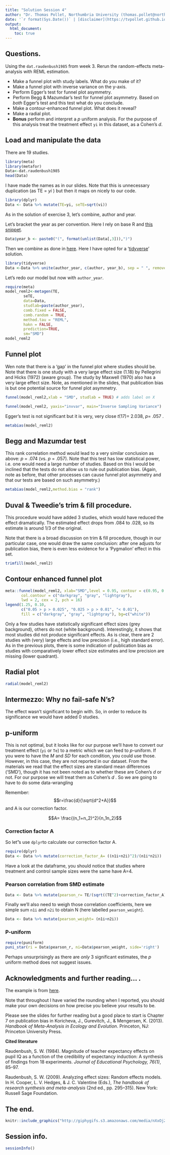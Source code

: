 ```yaml
---
title: "Solution Session 4"
author: "Dr. Thomas Pollet, Northumbria University (thomas.pollet@northumbria.ac.uk)"
date: '`r format(Sys.Date())` | [disclaimer](https://tvpollet.github.io/disclaimer)'
output:
  html_document:
    toc: true
---
```


## Questions.


Using the `dat.raudenbush1985` from week 3. Rerun the random-effects meta-analysis with REML estimation. 

* Make a funnel plot with study labels. What do you make of it?
* Make a funnel plot with inverse variance on the y-axis.
* Perform Egger's test for funnel plot asymmetry.
* Perform Begg & Mazumdar's test for funnel plot asymmetry. Based on _both_ Egger's test and this test what do you conclude.
* Make a contour-enhanced funnel plot. What does it reveal?
* Make a radial plot.
* **Bonus** perform and interpret a _p_ uniform analysis. For the purpose of this analysis treat the treatment effect `yi` in this dataset, as a Cohen's _d_.


## Load and manipulate the data

There are 19 studies.

```r
library(meta)
library(metafor)
Data<-dat.raudenbush1985
head(Data)
```

I have made the names as in our slides. Note that this is unnecessary duplication (as TE = _yi_ ) but then it maps on nicely to our code.

```r
library(dplyr)
Data <- Data %>% mutate(TE=yi, seTE=sqrt(vi))
```

As in the solution of exercise 3, let's combine, author and year. 

Let's bracket the year as per convention. Here I rely on base R and [this snippet](https://stackoverflow.com/questions/29884082/apply-parentheses-around-elements-of-r-dataframe).

```r
Data$year_b <- paste0("(", format(unlist(Data[,3])),")")
```

Then we combine as done in [here](https://stackoverflow.com/questions/18115550/combine-two-or-more-columns-in-a-dataframe-into-a-new-column-with-a-new-name). Here I have opted for a '[tidyverse](https://www.tidyverse.org/)' solution.

```r
library(tidyverse)
Data <-Data %>% unite(author_year, c(author, year_b), sep = " ", remove = FALSE)
```

Let's redo our model but now with `author_year`.

```r
require(meta)
model_reml2<-metagen(TE,
        seTE,
        data=Data,
        studlab=paste(author_year),
        comb.fixed = FALSE,
        comb.random = TRUE,
        method.tau = "REML",
        hakn = FALSE,
        prediction=TRUE,
        sm="SMD")
model_reml2
```

## Funnel plot

Wen note that there is a 'gap' in the funnel plot where studies should be. Note that there is one study with a very large effect size (1.18) by Pellegrini and Hicks (1972) (aware group). The study by Maxwell (1970) also has a very large effect size. Note, as mentioned in the slides, that publication bias is but one potential source for funnel plot asymmetry.

```r
funnel(model_reml2,xlab = "SMD", studlab = TRUE) # adds label on X
```


```r
funnel(model_reml2, yaxis="invvar", main="Inverse Sampling Variance")
```



Egger's test is not significant but it is very, very close _t_(17)= 2.038, _p_= .057 . 

```r
metabias(model_reml2)
```

## Begg and Mazumdar test

This rank correlation method would lead to a very similar conclusion as above: _p_ = .074 (vs. _p_ = .057). Note that this test has low statistical power, i.e. one would need a large number of studies. Based on this I would be inclined that the tests do not allow us to rule out publication bias. (Again, note as before, that other processes can cause funnel plot asymmetry and that our tests are based on such asymmetry.)

```r
metabias(model_reml2,method.bias = "rank")
```

## Duval & Tweedie's trim & fill procedure.

This procedure would have added 3 studies, which would have reduced the effect dramatically. The estimated effect drops from .084 to .028, so its estimate is around 1/3 of the original.

Note that there is a broad discussion on trim & fill procedure, though in our particular case, one would draw the same conclusion: after one adjusts for publication bias, there is even less evidence for a 'Pygmalion' effect in this set.

```r
trimfill(model_reml2)
```

## Contour enhanced funnel plot


```r
meta::funnel(model_reml2, xlab="SMD",level = 0.95, contour = c(0.95, 0.975, 0.99),
       col.contour = c("darkgray", "gray", "lightgray"),
       lwd = 2, cex = 2, pch = 16)
legend(1.25, 0.10,
       c("0.05 > p > 0.025", "0.025 > p > 0.01", "< 0.01"),
       fill = c("darkgray", "gray", "lightgray"), bg=c("white"))
```

Only a few studies have statistically significant effect sizes (grey background), others do not (white background). Interestingly, it shows that most studies did not produce significant effects. As is clear, there are 2 studies with (very) large effects and low precision (i.e., high standard error). As in the previous plots, there is some indication of publication bias as studies with comparatively lower effect size estimates and low precision are missing (lower quadrant).

## Radial plot

```r
radial(model_reml2)
```

## Intermezzo: Why no fail-safe N's?

The effect wasn't significant to begin with. So, in order to reduce its significance we would have added 0 studies.

## p-uniform

This is not optimal, but it looks like for our purpose we'll have to convert our treatment effect (`yi` or `Te`) to  a metric which we can feed to _p_-uniform. If you were to have the _M_ and _SD_ for each condition, you could use those. However, in this case, they are not reported in our dataset. From the materials we read that the effect sizes are standard mean differences ('SMD'), though it has not been noted as to whether these are Cohen's _d_ or not. For our purpose we will treat them as Cohen's _d_ . So we are going to have to do some data-wrangling


Remember:
$$r=\frac{d}{\sqrt{d^2+A}}$$
and A is our correction factor.

$$A= \frac{(n_1+n_2)^2}{n_1n_2}$$

### Correction factor A

So let"s use `dplyr`to calculate our correction factor A.

```r
require(dplyr)
Data <- Data %>% mutate(correction_factor_A= ((n1i+n2i)^2)/(n1i*n2i))
```

Have a look at the dataframe, you should notice that studies where treatment and control sample sizes were the same have A=4.

### Pearson correlation from SMD estimate

```r
Data <- Data %>% mutate(pearson_r= TE/(sqrt((TE^2)+correction_factor_A)))
```

Finally we'll also need to weigh those correlation coefficients, here we simple sum `n1i` and `n2i` to obtain N (here labelled `pearson_weight`).

```r
Data <- Data %>% mutate(pearson_weight= (n1i+n2i))
```


### P-uniform

```r
require(puniform)
puni_star(ri = Data$pearson_r, ni=Data$pearson_weight, side='right')
```

Perhaps unsurprisingly as there are _only_ 3 significant estimates, the _p_ uniform method does not suggest issues.

## Acknowledgments and further reading... .

The example is from [here](http://www.metafor-project.org/doku.php/analyses:raudenbush2009#fixed-effects_model). 


Note that throughout I have varied the rounding when I reported, you should make your own decisions on how precise you believe your results to be. 

Please see the slides for further reading but a good place to start is Chapter 7 on publication bias in Koricheva, J., Gurevitch, J., & Mengersen, K. (2013). _Handbook of Meta-Analysis in Ecology and Evolution_. Princeton, NJ: Princeton University Press.


**Cited literature**

Raudenbush, S. W. (1984). Magnitude of teacher expectancy effects on pupil IQ as a function of the credibility of expectancy induction: A synthesis of findings from 18 experiments. _Journal of Educational Psychology, 76(1)_, 85–97.

Raudenbush, S. W. (2009). Analyzing effect sizes: Random effects models. In H. Cooper, L. V. Hedges, & J. C. Valentine (Eds.), _The handbook of research synthesis and meta-analysis_ (2nd ed., pp. 295–315). New York: Russell Sage Foundation.

## The end.

```r
knitr::include_graphics("http://giphygifs.s3.amazonaws.com/media/nXxOjZrbnbRxS/giphy.gif") # giphy.com fair use.
```

## Session info.

```r
sessionInfo()
```

